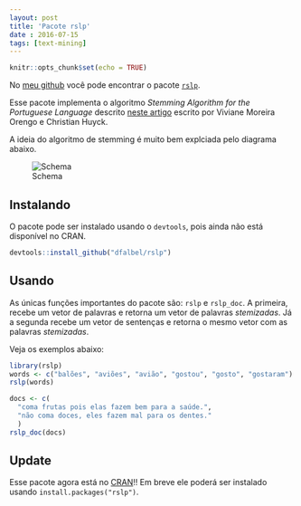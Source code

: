 ```yaml
---
layout: post
title: 'Pacote rslp'
date : 2016-07-15
tags: [text-mining]
--- 
```


```r
knitr::opts_chunk$set(echo = TRUE)
```

No [meu github](https://github.com/dfalbel/) você pode encontrar o pacote [`rslp`](https://github.com/dfalbel/rslp).

Esse pacote implementa o algoritmo *Stemming Algorithm for the Portuguese Language* descrito [neste artigo](http://homes.dcc.ufba.br/~dclaro/download/mate04/Artigo%20Erick.pdf) escrito por Viviane Moreira Orengo e Christian Huyck.

A ideia do algoritmo de stemming é muito bem explciada pelo diagrama abaixo.

![Schema](/images/schema-rslp.PNG)

## Instalando

O pacote pode ser instalado usando o `devtools`, pois ainda não está disponível no CRAN.

```r
devtools::install_github("dfalbel/rslp")
```

## Usando

As únicas funções importantes do pacote são: `rslp` e `rslp_doc`.
A primeira, recebe um vetor de palavras e retorna um vetor de palavras *stemizadas*. Já a segunda recebe um vetor de sentenças e retorna o mesmo vetor com as palavras *stemizadas*.

Veja os exemplos abaixo:

```r
library(rslp)
words <- c("balões", "aviões", "avião", "gostou", "gosto", "gostaram")
rslp(words)
```

```r
docs <- c(
  "coma frutas pois elas fazem bem para a saúde.",
  "não coma doces, eles fazem mal para os dentes."
  )
rslp_doc(docs)
```

## Update

Esse pacote agora está no [CRAN](https://cran.r-project.org/web/packages/rslp/index.html)!!
Em breve ele poderá ser instalado usando `install.packages("rslp")`.

